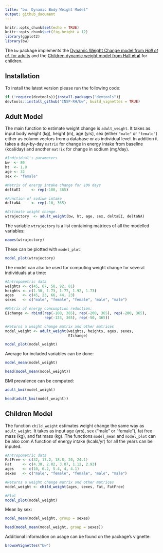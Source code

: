 ```yaml
---
title: "bw: Dynamic Body Weight Model"
output: github_document
---
```


```r
knitr::opts_chunk$set(echo = TRUE)
knitr::opts_chunk$set(fig.height = 12)
library(ggplot2)
library(bw)
```

The ``bw`` package implements the [Dynamic Weight Change model from _Hall et al._ for adults](https://www.niddk.nih.gov/research-funding/at-niddk/labs-branches/LBM/integrative-physiology-section/research-behind-body-weight-planner/Documents/Hall_Lancet_Web_Appendix.pdf) and the [Children dynamic weight model from Hall **et al**](http://www.thelancet.com/journals/lancet/article/PIIS2213-8587(13)70051-2/abstract) for children.


## Installation

To install the latest version please run the following code:

```r
if (!require(devtools)){install.packages("devtools")}
devtools::install_github("INSP-RH/bw", build_vignettes = TRUE)
```

## Adult Model

The main function to estimate weight change is ``adult_weight``. It takes as input body weight (kg), height (m),
age (yrs), sex (either `"male"` or `"female"`) either as column vectors from a database or as individual level. In addition it takes a day-by-day `matrix` for change in energy intake from baseline (kcal/day) and another `matrix` for change in sodium (mg/day).

```r
#Individual's parameters
bw  <- 80
ht  <- 1.8
age <- 32
sex <- "female"

#Matrix of energy intake change for 100 days
deltaEI     <- rep(-100, 365)

#Function of sodium intake
deltaNA     <- rep(-10, 365)

#Estimate weight change. 
wtrajectory  <- adult_weight(bw, ht, age, sex, deltaEI, deltaNA)
```

The variable `wtrajectory` is a list containing matrices of all the modelled variables: 

```r
names(wtrajectory)
```

These can be plotted with `model_plot`:

```r
model_plot(wtrajectory)
```

The model can also be used for computing weight change for several individuals at a time:

```r
#Antropometric data
weights <- c(45, 67, 58, 92, 81)
heights <- c(1.30, 1.73, 1.77, 1.92, 1.73)
ages    <- c(45, 23, 66, 44, 23)
sexes   <- c("male", "female", "female", "male", "male") 

#Matrix of energy consumption reduction: 
EIchange <- rbind(rep(-100, 365), rep(-200, 365), rep(-200, 365), 
                  rep(-123, 365), rep(-50, 365))

#Returns a weight change matrix and other matrices
model_weight <- adult_weight(weights, heights, ages, sexes, 
                             EIchange)

model_plot(model_weight)
```

Average for included variables can be done:
```r
model_mean(model_weight)
```

```r
head(model_mean(model_weight))
```

BMI prevalence can be computed: 

```r
adult_bmi(model_weight)
```

```r
head(adult_bmi(model_weight))
```


## Children Model

The function `child_weight` estimates weight change the same way as `adult_weight`. It takes as input age (yrs), sex ("male" or "female"), fat free mass (kg), and fat mass (kg). The functions `model_mean` and `model_plot` can be also com
A function of energy intake (kcals/yr) for all the years can be inputed. 

```r
#Antropometric data
FatFree <- c(32, 17.2, 18.8, 20, 24.1)
Fat     <- c(4.30, 2.02, 3.07, 1.12, 2.93)
ages    <- c(10, 6.2, 5.4, 4, 4.1)
sexes   <- c("male", "female", "female", "male", "male") 

#Returns a weight change matrix and other matrices
model_weight <- child_weight(ages, sexes, Fat, FatFree)

#Plot
model_plot(model_weight)
```

Mean by sex:
```r
model_mean(model_weight, group = sexes)
```

```r
head(model_mean(model_weight, group = sexes))
```

Additional information on usage can be found on the package's vignette:

```r
browseVignettes("bw")
```